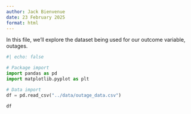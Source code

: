 ```yaml
---
author: Jack Bienvenue
date: 23 February 2025
format: html
---
```


In this file, we'll explore the dataset being used for our outcome variable, outages.

``` python
#| echo: false

# Package import
import pandas as pd
import matplotlib.pyplot as plt

# Data import
df = pd.read_csv("../data/outage_data.csv")

df
```
